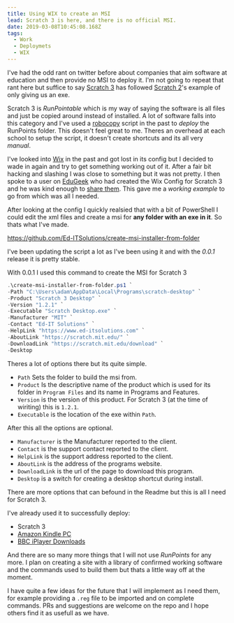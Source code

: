 ```yaml
---
title: Using WIX to create an MSI
lead: Scratch 3 is here, and there is no official MSI.
date: 2019-03-08T10:45:08.168Z
tags:
  - Work
  - Deploymets
  - WIX
---
```

I've had the odd rant on twitter before about companies that aim software at education and then provide no MSI to deploy it. I'm not going to repeat that rant here but suffice to say [Scratch 3](https://scratch.mit.edu/download) has followed [Scratch 2](https://scratch.mit.edu/download/scratch2)'s example of only giving us an exe.

Scratch 3 is _RunPointable_ which is my way of saying the software is all files and just be copied around instead of installed. A lot of software falls into this category and I've used a [robocopy](/2018/12/robocopy) script in the past to _deploy_ the RunPoints folder. This doesn't feel great to me. Theres an overhead at each school to setup the script, it doesn't create shortcuts and its all very _manual_.

I've looked into [Wix](http://wixtoolset.org/) in the past and got lost in its config but I decided to wade in again and try to get something working out of it. After a fair bit hacking and slashing I was close to something but it was not pretty. I then spoke to a user on [EduGeek](https://www.edugeek.net) who had created the Wix Config for Scratch 3 and he was kind enough to [share them](https://github.com/tweaktech/Scratch-Desktop-MSI). This gave me a _working example_ to go from which was all I needed.

After looking at the config I quickly realsied that with a bit of PowerShell I could edit the xml files and create a msi for __any folder with an exe in it__. So thats what I've made.

https://github.com/Ed-ITSolutions/create-msi-installer-from-folder

I've been updating the script a lot as I've been using it and with the _0.0.1_ release it is pretty stable.

With 0.0.1 I used this command to create the MSI for Scratch 3

```powershell
.\create-msi-installer-from-folder.ps1 `
-Path "C:\Users\adam\AppData\Local\Programs\scratch-desktop" `
-Product "Scratch 3 Desktop" `
-Version "1.2.1" `
-Executable "Scratch Desktop.exe" `
-Manufacturer "MIT" `
-Contact "Ed-IT Solutions" `
-HelpLink "https://www.ed-itsolutions.com" `
-AboutLink "https://scratch.mit.edu/" `
-DownloadLink "https://scratch.mit.edu/download" `
-Desktop
```

Theres a lot of options there but its quite simple.

 - `Path` Sets the folder to build the msi from.
 - `Product` Is the descriptive name of the product which is used for its folder in `Program Files` and its name in Programs and Features.
 - `Version` is the version of this product. For Scratch 3 (at the time of wiriting) this is `1.2.1`.
 - `Executable` is the location of the exe within `Path`.

After this all the options are optional.

 - `Manufacturer` is the Manufacturer reported to the client.
 - `Contact` is the support contact reported to the client.
 - `HelpLink` is the support address reported to the client.
 - `AboutLink` is the address of the programs website.
 - `DownloadLink` is the url of the page to download this program.
 - `Desktop` is a switch for creating a desktop shortcut during install.

There are more options that can befound in the Readme but this is all I need for Scratch 3.

I've already used it to successfully deploy:

 - Scratch 3
 - [Amazon Kindle PC](https://www.amazon.co.uk/gp/help/customer/display.html?nodeId=201245960)
 - [BBC iPlayer Downloads](https://www.bbc.co.uk/iplayer/install)

And there are so many more things that I will not use _RunPoints_ for any more. I plan on creating a site with a library of confirmed working software and the commands used to build them but thats a little way off at the moment.

I have quite a few ideas for the future that I will implement as I need them, for example providing a `.reg` file to be imported and on complete commands. PRs and suggestions are welcome on the repo and I hope others find it as usefull as we have.
